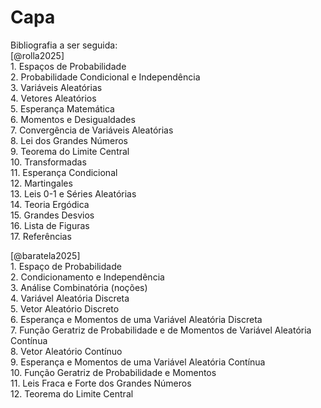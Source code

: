 # Capa
Bibliografia a ser seguida:  
[@rolla2025]  
  1. Espaços de Probabilidade  
  2. Probabilidade Condicional e Independência  
  3. Variáveis Aleatórias  
  4. Vetores Aleatórios  
  5. Esperança Matemática  
  6. Momentos e Desigualdades  
  7. Convergência de Variáveis Aleatórias  
  8. Lei dos Grandes Números  
  9. Teorema do Limite Central  
  10. Transformadas  
  11. Esperança Condicional  
  12. Martingales  
  13. Leis 0-1 e Séries Aleatórias  
  14. Teoria Ergódica  
  15. Grandes Desvios  
  16. Lista de Figuras  
  17. Referências  

[@baratela2025]    
  1. Espaço de Probabilidade  
  2. Condicionamento e Independência    
  3. Análise Combinatória (noções)  
  4. Variável Aleatória Discreta    
  5. Vetor Aleatório Discreto    
  6. Esperança e Momentos de uma Variável Aleatória Discreta  
  7. Função Geratriz de Probabilidade e de Momentos de Variável Aleatória Contínua  
  8. Vetor Aleatório Contínuo  
  9.  Esperança e Momentos de uma Variável Aleatória Contínua    
  10. Função Geratriz de Probabilidade e Momentos  
  11. Leis Fraca e Forte dos Grandes Números  
  12. Teorema do Limite Central    
